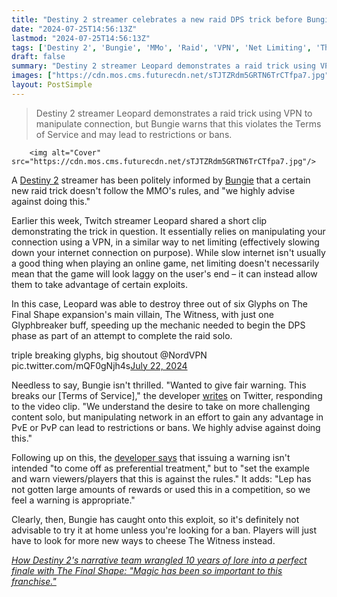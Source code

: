 ```yaml
---
title: "Destiny 2 streamer celebrates a new raid DPS trick before Bungie hops on to say 'this breaks our ToS' and issues a warning"
date: "2024-07-25T14:56:13Z"
lastmod: "2024-07-25T14:56:13Z"
tags: ['Destiny 2', 'Bungie', 'MMo', 'Raid', 'VPN', 'Net Limiting', 'The Final Shape', 'The Witness', 'Glyphs', 'Terms of Service', 'PvE', 'PvP']
draft: false
summary: "Destiny 2 streamer Leopard demonstrates a raid trick using VPN to manipulate connection, but Bungie warns that this violates the Terms of Service and may lead to restrictions or bans."
images: ["https://cdn.mos.cms.futurecdn.net/sTJTZRdm5GRTN6TrCTfpa7.jpg"]
layout: PostSimple
---
```

> Destiny 2 streamer Leopard demonstrates a raid trick using VPN to manipulate connection, but Bungie warns that this violates the Terms of Service and may lead to restrictions or bans.


        <img alt="Cover" src="https://cdn.mos.cms.futurecdn.net/sTJTZRdm5GRTN6TrCTfpa7.jpg"/>
        
A [Destiny 2](https://www.gamesradar.com/destiny-2-guide-walkthrough/) streamer has been politely informed by [Bungie](https://www.gamesradar.com/tag/bungie/) that a certain new raid trick doesn't follow the MMO's rules, and "we highly advise against doing this."

Earlier this week, Twitch streamer Leopard shared a short clip demonstrating the trick in question. It essentially relies on manipulating your connection using a VPN, in a similar way to net limiting (effectively slowing down your internet connection on purpose). While slow internet isn't usually a good thing when playing an online game, net limiting doesn't necessarily mean that the game will look laggy on the user's end – it can instead allow them to take advantage of certain exploits. 

In this case, Leopard was able to destroy three out of six Glyphs on The Final Shape expansion's main villain, The Witness, with just one Glyphbreaker buff, speeding up the mechanic needed to begin the DPS phase as part of an attempt to complete the raid solo. 

triple breaking glyphs, big shoutout @NordVPN pic.twitter.com/mQF0gNjh4s[July 22, 2024](https://twitter.com/leopardstealth/status/1815411742693867890)

Needless to say, Bungie isn't thrilled. "Wanted to give fair warning. This breaks our [Terms of Service]," the developer [<u>writes</u>](https://x.com/Destiny2Team/status/1815436605089607887) on Twitter, responding to the video clip. "We understand the desire to take on more challenging content solo, but manipulating network in an effort to gain any advantage in PvE or PvP can lead to restrictions or bans. We highly advise against doing this." 

Following up on this, the [<u>developer says</u>](https://x.com/Destiny2Team/status/1815442695898493239) that issuing a warning isn't intended "to come off as preferential treatment," but to "set the example and warn viewers/players that this is against the rules." It adds: "Lep has not gotten large amounts of rewards or used this in a competition, so we feel a warning is appropriate."

Clearly, then, Bungie has caught onto this exploit, so it's definitely not advisable to try it at home unless you're looking for a ban. Players will just have to look for more new ways to cheese The Witness instead. 

[<u><em>How Destiny 2's narrative team wrangled 10 years of lore into a perfect finale with The Final Shape: "Magic has been so important to this franchise."</em></u>](https://www.gamesradar.com/games/destiny/how-destiny-2s-narrative-team-wrangled-10-years-of-lore-into-a-perfect-finale-with-the-final-shape-magic-has-been-so-important-to-this-franchise/)
        